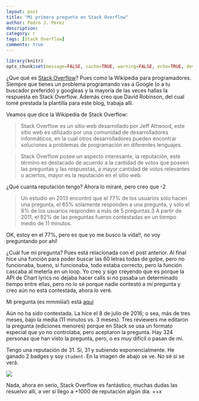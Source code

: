 ```yaml
---
layout: post
title: "Mi primera pregunta en Stack Overflow"
author: Pedro J. Perez
description: 
category: r
tags: [Stack Overflow]
comments: true
---
```


```r
library(knitr)
opts_chunk$set(message=FALSE, cache=TRUE, warning=FALSE, echo=TRUE, dev="jpeg" )
```

¿Que qué es [Stack Overflow](http://stackoverflow.com/)? Pues como la Wikipedia para programadores. Siempre que tienes un problema programando vas a Google (o a tu buscador preferido) y googleas y la mayoría de las veces hallas la respuesta en Stack Overflow. Además creo que David Robinson, del cual tomé prestada la plantilla para este blog, trabaja allí.   

Veamos que dice la Wikipedia de Stack Overflow:


> Stack Overflow es un sitio web desarrollado por Jeff Attwood, este sitio web es utilizado por una comunidad de desarrolladores informáticos, en la cual otros desarrolladores pueden encontrar soluciones a problemas de programación en diferentes lenguajes. 


> Stack Overflow posee un aspecto interesante, la reputación, este término es destacado de acuerdo a la cantidad de votos que poseen las preguntas y las respuestas, a mayor cantidad de votos relevantes o aciertos, mayor es la reputación en el sitio web.

¿Qué cuanta reputación tengo? Ahora lo miraré, pero creo que -2

> Un estudio en 2013 encontró que el 77% de los usuarios sólo hacen una pregunta, el 65% solamente responden a una pregunta, y sólo el 8% de los usuarios responden a más de 5 preguntas.3 A partir de 2011, el 92% de las preguntas fueron contestadas en un tiempo medio de 11 minutos.

OK, estoy en el 77%, pero es que yo me busco la vida!!, no voy preguntando por ahí!



¿Cuál fue mi pregunta? Pues está relacionada con el post anterior. Al final hice una función para poder buscar las 60 letras todas de golpe, pero no funcionaba, bueno, si funcionaba, todo estaba correcto, pero la función cascaba al meterla en un loop. Yo creo y sigo creyendo que es porque la API de Chart lyrics no dejaba hacer calls si no pasaba un determinado tiempo entre ellas, pero no lo sé porque nadie contestó a mí pregunta y creo aún no está contestada, ahora lo veré.   

Mi pregunta (es mmmíiia!)  está [aquí](http://stackoverflow.com/questions/38276457/error-in-curlcurl-fetch-memoryurl-handle-handle-failure-when-receiving)

Aún no ha sido contestada. La hice el 8 de julio de 2016; o sea, más de tres meses, bajo la media (11 minutos vs. 3 meses). Tres reviewers me editaron la pregunta (ediciones menores) porque en Stack se usa un formato especial que yo no controlaba, pero aceptaron la pregunta. Hay 324 personas que han visto la pregunta, pero, o es muy difícil o pasan de mi.

Tengo una reputación de 31. Sí, 31 y subiendo exponencialmente. He ganado 2 badges y soy `student`. En la imagen de abajo se ve.  No sé si se verá. 

![](/figs/reputation.png)

Nada, ahora en serio, Stack Overflow es fantástico, muchas dudas las resuelvo allí, a ver si llego a +1000 de reputación algún día. ++x



 
